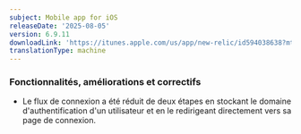 ```yaml
---
subject: Mobile app for iOS
releaseDate: '2025-08-05'
version: 6.9.11
downloadLink: 'https://itunes.apple.com/us/app/new-relic/id594038638?mt=8'
translationType: machine
---
```


### Fonctionnalités, améliorations et correctifs

* Le flux de connexion a été réduit de deux étapes en stockant le domaine d&apos;authentification d&apos;un utilisateur et en le redirigeant directement vers sa page de connexion.